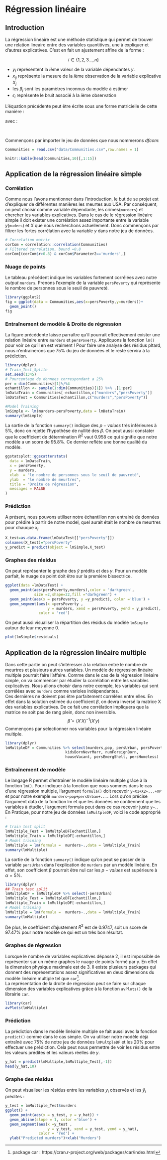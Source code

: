 # Régression linéaire{#linearModel}
## Introduction
La régression lineaire est une méthode statistique qui permet de trouver une relation lineaire entre des variables quantitives, une à expliquer et d'autres explicatives. C'est en fait un ajustement affine de la forme :
```{=tex}
\begin{equation}
y_i = \beta_0 + \beta_1x_{i1} + \beta_2x_{i2} +\dots+\beta_px_{ip}+\epsilon_{i}\;\; 
\end{equation}
```
$$i\in\{1,2,3\dots,n\}$$

*   $y_i$ représentent la $i$ème valeur de la variable dépendantes $y$.
*   $x_{ij}$ représente la mesure de la $i$ème observation de la variable explicative $X_j$
*   les $\beta_j$ sont les paramètres inconnus du modèle à estimer
*   $\epsilon_i$ représente le bruit associé à la $i$ème observation\

L'équation précédente peut être écrite sous une forme matricielle de cette manière :\

```{=tex}
\begin{equation}
y = X\beta +\epsilon
\end{equation}
```

avec :\

```{=tex}
\begin{equation}
y = \begin{pmatrix}y_1\\y_2\\\vdots\\y_n \end{pmatrix} \;\; 
X = \begin{pmatrix}
   1 & x_{11} & x_{12} & \dots &x_{1p}\\
   1 & x_{21} & x_{22} & \dots &x_{2p}\\
   \vdots &\vdots&\vdots & &\vdots\\
   1 & x_{n1} & x_{n2} & \dots &x_{np}
   \end{pmatrix} \;\;
\beta = \begin{pmatrix}\beta_0\\
   \beta_1\\
   \vdots\\
   \beta_n \end{pmatrix} \;\;
\epsilon = \begin{pmatrix}
   \epsilon_1\\
   \epsilon_2\\
   \vdots\\
   \epsilon_n \end{pmatrix} \;\;
\end{equation}
```
\

Commençons par importer le jeu de données que nous nommerons $dfcom$:\

```r
Communities = read.csv("data/Communities.csv",row.names = 1)

```
```r
knitr::kable(head(Communities,10)[,1:15])
```

## Application de la régression linéaire simple
### Corrélation{-}

Comme nous l'avons mentionner dans l'introduction, le but de se projet est d'expliquer de différentes manières les meurtes aux USA. Par conséquent, on peut choisir comme variable dépendante, les crimes(`murders`) et chercher les variables explicatives. Dans le cas de le régression linéaire simple il doit exister une corrélation assez importante entre la variable $y$(`muders`) et $X$ que nous recherchons actuellement. Donc commençons par filtrer les fortes corrélation avec la variable $y$ dans notre jeu de données.\

```r
# Correlation matrix
corCom = correlation::correlation(Communities)
# Filtered correlation, bound =0.8
corCom[(corCom$r>0.8) & corCom$Parameter2=='murders',]
```

### Nuage de points{-}

Le tableau précédent indique les variables fortement corrélées avec notre $output$ `murders`. Prenons l'exemple de la variable `persPoverty` qui représente le nombre de personnes sous le seuil de pauvreté.\

```r
library(ggplot2)
fig = ggplot(data = Communities,aes(x=persPoverty,y=murders))+
  geom_point()
fig
```

### Entraînement de modèle & Droite de régression{-}
La figure précédente laisse parraître qu'il pourrait effectivement exister une relation linéaire entre `murders` et `persPoverty`. Appliquons la fonction `lm()` pour voir ce qu'il en est vraiment ! Pour faire une analyse des résidus pltard, nous n'entrainerons que $75\%$ du jeu de données et le reste servira à la prédiction.\

```r
library(dplyr)
# Train_Test_Splite
set.seed(1345)
# Pourcentage de donnees correspondant a 25%
per = dim(Communities)[1]%/%4
echantillon <- sample(1:dim(Communities)[1]) %>% .[1:per]
lmDataTrain = Communities[-echantillon,c("murders","persPoverty")]
lmDataTest = Communities[echantillon,c("murders","persPoverty")]
```
```r
#Model Training
lmSimple <- lm(murders~persPoverty,data = lmDataTrain)
summary(lmSimple)
```

La sortie de la fonction `summary()` indique des $p-values$ très inférieures à $5\%$, donc on rejette l'hypothèse de nullité des $\beta$. On peut aussi constater que le coefficient de détermination $R^2$ vaut $0.958$ ce qui signifie que notre modèle a un score de $95.8\%$. Ce dernier reflète une bonne qualité du modèle.\

```r
ggstatsplot::ggscatterstats(
  data = lmDataTrain, 
  x = persPoverty, 
  y = murders,
  xlab  = "le nombre de personnes sous le seuil de pauvreté",
  ylab  = "le nombre de meurtres",
  title = "Droite de régression",
  messages = FALSE
)
```

### Prédiction{-}

A présent, nous pouvons utiliser notre échantillon non entrainé de données pour prédire à partir de notre model, quel aurait était le nombre de meurtres pour chauque $x_i$.\

```r
X_test=as.data.frame(lmDataTest[["persPoverty"]])
colnames(X_test)="persPoverty"
y_predict = predict(object = lmSimple,X_test)
```

### Graphes des résidus{-}
On peut représenter le graphe des $\hat y$ prédits et des $y$. Pour un modèle parfait, le nuage de point doit être sur la première bissectrice.\

```r

ggplot(data =lmDataTest) +
  geom_point(aes(persPoverty,murders),color = 'darkgreen',
             size =2,shape=22,fill ="darkgreen") +
  geom_point(aes(x = persPoverty, y =y_predict), color ='blue') +
  geom_segment(aes(x =persPoverty , 
                   y = murders, xend = persPoverty, yend = y_predict),
               color = 'red')
```

On peut aussi visualiser la répartition des résidus du modèle `lmSimple` autour de leur moyenne $0$.\

```r
plot(lmSimple$residuals)
```

## Application de la régression linéaire multiple

Dans cette partie on peut s’intéresser à la relation entre le nombre de meurtres et plusieurs autres variables. Un modèle de régression linéaire multiple pourrait faire l’affaire. Comme dans le cas de la régression linéaire simple, on va commencer par étudier la corrélation entre les variables explicatives. Nous allons choisir dans notre exemple,  les variables qui sont corrélées avec `murders` comme varioles indépendantes.\
Ces dernières ne doivent pas être parfaitement corrélées entre elles. En effet dans la solution estimée du coefficient $\beta$, on devra inversé la matrice X des variables explicatives. De ce fait une corrélation impliquera que la matrice ne soit pas de rang plein, donc non inversible.
$$\hat\beta = (X'X)^{-1}(X'y)$$
Commençons par selectionner nos variables pour la régression linéaire multiple.
```r

library(dplyr)
lmMultpleDF = Communities %>% select(murders,pop, persUrban, persPoverty,
                           kidsBornNevrMarr, numForeignBorn,
                           houseVacant, persEmergShelt, persHomeless)

```

### Entraînement de modèle{-}
Le langage R permet d'entraîner le modèle linéaire multiple grâce à la fonction `lm()`. Pour indiquer à la fonction que nous sommes dans le cas d’une régression multiple, l’argument `formula()` doit recevoir `y~X1+X2+...+XP` et pour notre exemple `murders~pop+persUrban+...`.
Lors qu’on précise l’argument data de la fonction lm et que les données ne contiennent que les variables à étudier, l’argument formula peut dans ce cas recevoir juste `y~.`. En Pratique, pour notre jeu de données `lmMultpleDF`, voici le code approprié :
```r
# train test split
lmMultiple_Test = lmMultpleDF[echantillon,]
lmMultiple_Train = lmMultpleDF[-echantillon,]
# Model training
lmMultiple = lm(formula =  murders~.,data = lmMultiple_Train)
summary(lmMultiple)
```

La sortie de la fonction `summary()` indique qu’on peut se passer de la variable `persUrban` dans l’explication de `murders` par un modèle linéaire. En effet, son coefficient $\beta$ pourrait être nul car les $p-values$ est supérieure à $\alpha=5\%$.\

```r
library(dplyr)
## Train test split
lmMultpleDF = lmMultpleDF %>% select(-persUrban)
lmMultiple_Test = lmMultpleDF[echantillon,]
lmMultiple_Train = lmMultpleDF[-echantillon,]
# Model training
lmMultiple = lm(formula =  murders~.,data = lmMultiple_Train)
summary(lmMultiple)
```

De plus, le coefficient d’ajustement $R^2$ est de $0.9747$, soit un score de $97.47\%$ pour notre modèle ce qui est un très bon résultat. 

### Graphes de régression{-}

Lorsque le nombre de variables explicatives dépasse $2$, il est impossible de représenter sur un même graphes le nuage de points formé par y. En effet la dimension physique maximale est de 3. 
Il existe plusieurs packages qui donnent des représentations assez significatives en deux dimensions du modèle linéaire multiple tel que `car`^[package car : https://cran.r-project.org/web/packages/car/index.html].\
La représentation de la droite de régression peut se faire sur chaque dimension des variables explicatives grâce à la fonction `avPlots()` de la librairie `car`.

```r
library(car)
avPlots(lmMultiple)
```

### Prédiction{-}

La prédiction dans le modèle linéaire multiple se fait aussi avec la fonction `predict()` comme dans le cas simple. On va utiliser notre modèle déjà entraîné  avec $75\%$ de notre jeu de données `lmMultpleDF` et les $20\%$ pour effectuer une prédiction. Cela peut nous permettre de voir les résidus entre les valeurs prédites et les valeurs réelles de $y$.

```r
y_hat = predict(lmMultiple,lmMultiple_Test[,-1])
head(y_hat,10)
```

### Graphe des résidus{}
On peut visualiser les résidus entre les variables $y_i$ observés et les $\hat y_i$ prédites :
```r
y_test = lmMultiple_Test$murders
ggplot() +
  geom_point(aes(x = y_test, y = y_hat)) +
  geom_abline(slope = 1, color ='blue') +
  geom_segment(aes(x =y_test , 
                   y = y_test, xend = y_test, yend = y_hat),
               color = 'red') +
  ylab("Predicted murders")+xlab("Murders")

```



